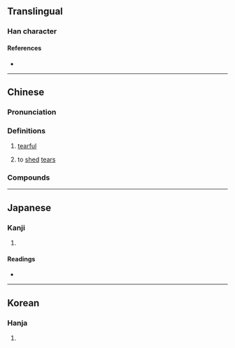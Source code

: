 {{character info/new}}
==Translingual==

===Han character===
{{Han char|rn=85|rad=水|as=12|sn=15|four=34127|canj=EDDB|ids=⿰氵⿱林月}}

====References====
* {{Han ref|kx=0651.040|dkj=18293|dj=1061.140|hdz=31737.070|uh=6F78|ud=28536|bh=BCE8|bd=48360}}

----

==Chinese==
{{zh-forms}}

===Pronunciation===
{{zh-pron
|m=shān
|c=saan1
|mn=san
|mc=y
|oc=y
|ma=
|cat=a,v
}}

===Definitions===
{{zh-hanzi}}

# {{lb|zh|literary}} [[tearful]]
# {{lb|zh|literary}} to [[shed]] [[tear]]s

===Compounds===
{{zh-der|潸然淚下|潸然|潸潸|潸泫}}

----

==Japanese==

===Kanji===
{{ja-kanji|grade=|rs=水12}}

# {{rfdef|ja|sort=水12}}

====Readings====
* {{ja-readings|on=[[さん]] (san)|kun=}}

----

==Korean==

===Hanja===
{{ko-hanja|hangeul=산|eumhun=|rv=san|mr=san|y=san}}

# {{rfdef|ko|sort=水12}}